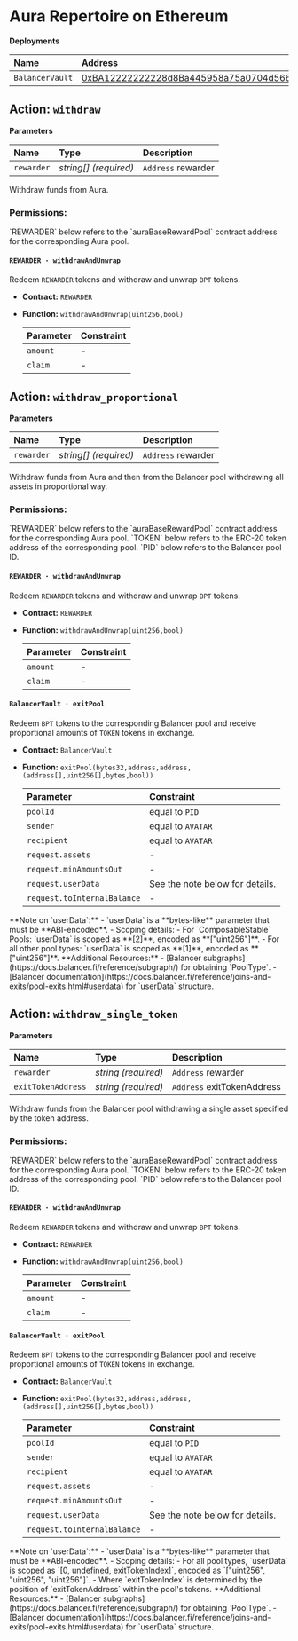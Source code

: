 
# Aura Repertoire on Ethereum

**Deployments**

| Name            | Address                                                                                                               |
| :-------------- | :-------------------------------------------------------------------------------------------------------------------- |
| `BalancerVault` | [0xBA12222222228d8Ba445958a75a0704d566BF2C8](https://etherscan.io/address/0xBA12222222228d8Ba445958a75a0704d566BF2C8) |

## Action: `withdraw`

**Parameters**

| Name       | Type                  | Description        |
| :--------- | :-------------------- | :----------------- |
| `rewarder` | _string[] (required)_ | `Address` rewarder |

Withdraw funds from Aura.

### Permissions:

<Callout type="info">
  `REWARDER` below refers to the `auraBaseRewardPool` contract address for the
  corresponding Aura pool.
</Callout>

#### `REWARDER · withdrawAndUnwrap`

Redeem `REWARDER` tokens and withdraw and unwrap `BPT` tokens.

- **Contract:** `REWARDER`
- **Function:** `withdrawAndUnwrap(uint256,bool)`

  | Parameter | Constraint |
  | :-------- | :--------- |
  | `amount`  | -          |
  | `claim`   | -          |

## Action: `withdraw_proportional`

**Parameters**

| Name       | Type                  | Description        |
| :--------- | :-------------------- | :----------------- |
| `rewarder` | _string[] (required)_ | `Address` rewarder |

Withdraw funds from Aura and then from the Balancer pool withdrawing all assets in proportional way.

### Permissions:

<Callout type="info">
  `REWARDER` below refers to the `auraBaseRewardPool` contract address for the
  corresponding Aura pool.
</Callout>
<Callout type="info">
  `TOKEN` below refers to the ERC-20 token address of the corresponding pool.
</Callout>
<Callout type="info">`PID` below refers to the Balancer pool ID.</Callout>

#### `REWARDER · withdrawAndUnwrap`

Redeem `REWARDER` tokens and withdraw and unwrap `BPT` tokens.

- **Contract:** `REWARDER`
- **Function:** `withdrawAndUnwrap(uint256,bool)`

  | Parameter | Constraint |
  | :-------- | :--------- |
  | `amount`  | -          |
  | `claim`   | -          |

#### `BalancerVault · exitPool`

Redeem `BPT` tokens to the corresponding Balancer pool and receive proportional amounts of `TOKEN` tokens in exchange.

- **Contract:** `BalancerVault`
- **Function:** `exitPool(bytes32,address,address,(address[],uint256[],bytes,bool))`

  | Parameter                   | Constraint                      |
  | :-------------------------- | :------------------------------ |
  | `poolId`                    | equal to `PID`                  |
  | `sender`                    | equal to `AVATAR`               |
  | `recipient`                 | equal to `AVATAR`               |
  | `request.assets`            | -                               |
  | `request.minAmountsOut`     | -                               |
  | `request.userData`          | See the note below for details. |
  | `request.toInternalBalance` | -                               |

<Callout type="info">
  **Note on `userData`:** - `userData` is a **bytes-like** parameter that must
  be **ABI-encoded**. - Scoping details: - For `ComposableStable` Pools:
  `userData` is scoped as **[2]**, encoded as **["uint256"]**. - For all other
  pool types: `userData` is scoped as **[1]**, encoded as **["uint256"]**.
</Callout>
<Callout type="info">
  **Additional Resources:** - [Balancer
  subgraphs](https://docs.balancer.fi/reference/subgraph/) for obtaining
  `PoolType`. - [Balancer
  documentation](https://docs.balancer.fi/reference/joins-and-exits/pool-exits.html#userdata)
  for `userData` structure.
</Callout>

## Action: `withdraw_single_token`

**Parameters**

| Name               | Type                | Description                |
| :----------------- | :------------------ | :------------------------- |
| `rewarder`         | _string (required)_ | `Address` rewarder         |
| `exitTokenAddress` | _string (required)_ | `Address` exitTokenAddress |

Withdraw funds from the Balancer pool withdrawing a single asset specified by the token address.

### Permissions:

<Callout type="info">
  `REWARDER` below refers to the `auraBaseRewardPool` contract address for the
  corresponding Aura pool.
</Callout>
<Callout type="info">
  `TOKEN` below refers to the ERC-20 token address of the corresponding pool.
</Callout>
<Callout type="info">`PID` below refers to the Balancer pool ID.</Callout>

#### `REWARDER · withdrawAndUnwrap`

Redeem `REWARDER` tokens and withdraw and unwrap `BPT` tokens.

- **Contract:** `REWARDER`
- **Function:** `withdrawAndUnwrap(uint256,bool)`

  | Parameter | Constraint |
  | :-------- | :--------- |
  | `amount`  | -          |
  | `claim`   | -          |

#### `BalancerVault · exitPool`

Redeem `BPT` tokens to the corresponding Balancer pool and receive proportional amounts of `TOKEN` tokens in exchange.

- **Contract:** `BalancerVault`
- **Function:** `exitPool(bytes32,address,address,(address[],uint256[],bytes,bool))`

  | Parameter                   | Constraint                      |
  | :-------------------------- | :------------------------------ |
  | `poolId`                    | equal to `PID`                  |
  | `sender`                    | equal to `AVATAR`               |
  | `recipient`                 | equal to `AVATAR`               |
  | `request.assets`            | -                               |
  | `request.minAmountsOut`     | -                               |
  | `request.userData`          | See the note below for details. |
  | `request.toInternalBalance` | -                               |

<Callout type="info">
  **Note on `userData`:** - `userData` is a **bytes-like** parameter that must
  be **ABI-encoded**. - Scoping details: - For all pool types, `userData` is
  scoped as `[0, undefined, exitTokenIndex]`, encoded as `["uint256", "uint256",
  "uint256"]`. - Where `exitTokenIndex` is determined by the position of
  `exitTokenAddress` within the pool's tokens.
</Callout>
<Callout type="info">
  **Additional Resources:** - [Balancer
  subgraphs](https://docs.balancer.fi/reference/subgraph/) for obtaining
  `PoolType`. - [Balancer
  documentation](https://docs.balancer.fi/reference/joins-and-exits/pool-exits.html#userdata)
  for `userData` structure.
</Callout>
